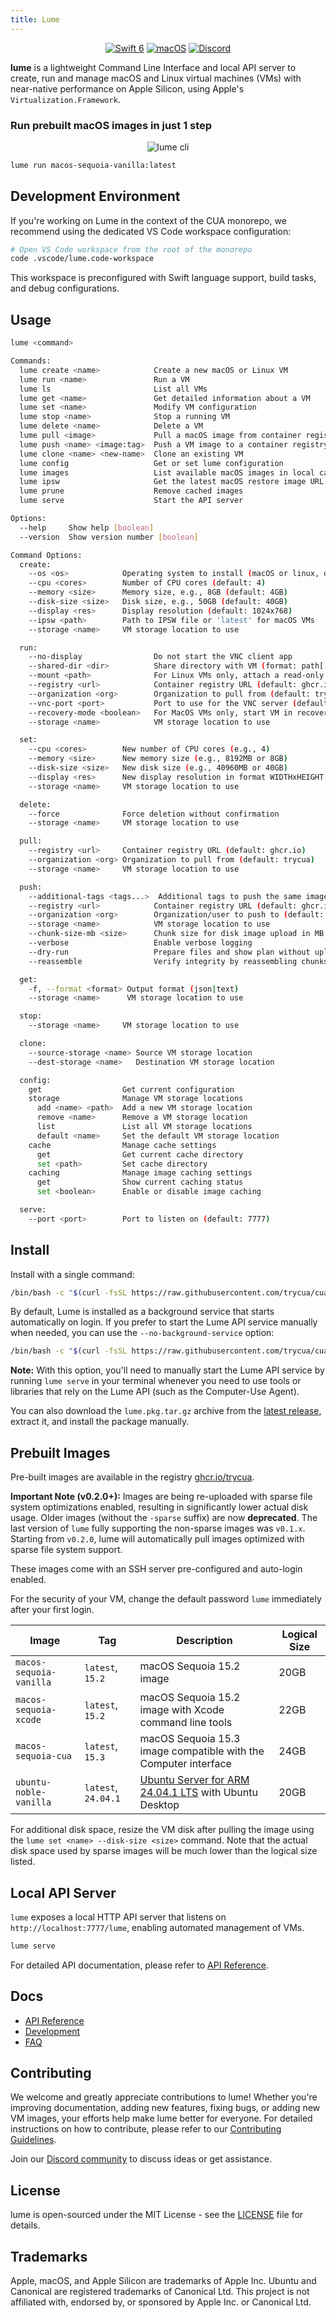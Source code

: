 ```yaml
---
title: Lume
---
```


<div align="center" style={{display: 'flex', gap: '10px', margin: '0 auto', width: '100%', justifyContent: 'center'}}>
<a href="#"><img src="https://img.shields.io/badge/Swift_6-F54A2A?logo=swift&logoColor=white&labelColor=F54A2A" alt="Swift 6" /></a>
<a href="#"><img src="https://img.shields.io/badge/macOS-000000?logo=apple&logoColor=F0F0F0" alt="macOS" /></a>
<a href="https://discord.com/invite/mVnXXpdE85"><img src="https://img.shields.io/badge/Discord-%235865F2.svg?&logo=discord&logoColor=white" alt="Discord" /></a>
</div>


**lume** is a lightweight Command Line Interface and local API server to create, run and manage macOS and Linux virtual machines (VMs) with near-native performance on Apple Silicon, using Apple's `Virtualization.Framework`.

### Run prebuilt macOS images in just 1 step

<div align="center">
    <img src="./cli.png" alt="lume cli"/>
</div>


```bash
lume run macos-sequoia-vanilla:latest
```

## Development Environment

If you're working on Lume in the context of the CUA monorepo, we recommend using the dedicated VS Code workspace configuration:

```bash
# Open VS Code workspace from the root of the monorepo
code .vscode/lume.code-workspace
```
This workspace is preconfigured with Swift language support, build tasks, and debug configurations.

## Usage

```bash
lume <command>

Commands:
  lume create <name>            Create a new macOS or Linux VM
  lume run <name>               Run a VM
  lume ls                       List all VMs
  lume get <name>               Get detailed information about a VM
  lume set <name>               Modify VM configuration
  lume stop <name>              Stop a running VM
  lume delete <name>            Delete a VM
  lume pull <image>             Pull a macOS image from container registry
  lume push <name> <image:tag>  Push a VM image to a container registry
  lume clone <name> <new-name>  Clone an existing VM
  lume config                   Get or set lume configuration
  lume images                   List available macOS images in local cache
  lume ipsw                     Get the latest macOS restore image URL
  lume prune                    Remove cached images
  lume serve                    Start the API server

Options:
  --help     Show help [boolean]
  --version  Show version number [boolean]

Command Options:
  create:
    --os <os>            Operating system to install (macOS or linux, default: macOS)
    --cpu <cores>        Number of CPU cores (default: 4)
    --memory <size>      Memory size, e.g., 8GB (default: 4GB)
    --disk-size <size>   Disk size, e.g., 50GB (default: 40GB)
    --display <res>      Display resolution (default: 1024x768)
    --ipsw <path>        Path to IPSW file or 'latest' for macOS VMs
    --storage <name>     VM storage location to use

  run:
    --no-display                Do not start the VNC client app
    --shared-dir <dir>          Share directory with VM (format: path[:ro|rw])
    --mount <path>              For Linux VMs only, attach a read-only disk image
    --registry <url>            Container registry URL (default: ghcr.io)
    --organization <org>        Organization to pull from (default: trycua)
    --vnc-port <port>           Port to use for the VNC server (default: 0 for auto-assign)
    --recovery-mode <boolean>   For MacOS VMs only, start VM in recovery mode (default: false)
    --storage <name>            VM storage location to use

  set:
    --cpu <cores>        New number of CPU cores (e.g., 4)
    --memory <size>      New memory size (e.g., 8192MB or 8GB)
    --disk-size <size>   New disk size (e.g., 40960MB or 40GB)
    --display <res>      New display resolution in format WIDTHxHEIGHT (e.g., 1024x768)
    --storage <name>     VM storage location to use

  delete:
    --force              Force deletion without confirmation
    --storage <name>     VM storage location to use

  pull:
    --registry <url>     Container registry URL (default: ghcr.io)
    --organization <org> Organization to pull from (default: trycua)
    --storage <name>     VM storage location to use

  push:
    --additional-tags <tags...>  Additional tags to push the same image to
    --registry <url>            Container registry URL (default: ghcr.io)
    --organization <org>        Organization/user to push to (default: trycua)
    --storage <name>            VM storage location to use
    --chunk-size-mb <size>      Chunk size for disk image upload in MB (default: 512)
    --verbose                   Enable verbose logging
    --dry-run                   Prepare files and show plan without uploading
    --reassemble                Verify integrity by reassembling chunks (requires --dry-run)

  get:
    -f, --format <format> Output format (json|text)
    --storage <name>      VM storage location to use

  stop:
    --storage <name>     VM storage location to use

  clone:
    --source-storage <name> Source VM storage location
    --dest-storage <name>   Destination VM storage location

  config:
    get                  Get current configuration
    storage              Manage VM storage locations
      add <name> <path>  Add a new VM storage location
      remove <name>      Remove a VM storage location
      list               List all VM storage locations
      default <name>     Set the default VM storage location
    cache                Manage cache settings
      get                Get current cache directory
      set <path>         Set cache directory
    caching              Manage image caching settings
      get                Show current caching status
      set <boolean>      Enable or disable image caching

  serve:
    --port <port>        Port to listen on (default: 7777)
```

## Install

Install with a single command:

```bash
/bin/bash -c "$(curl -fsSL https://raw.githubusercontent.com/trycua/cua/main/libs/lume/scripts/install.sh)"
```

By default, Lume is installed as a background service that starts automatically on login. If you prefer to start the Lume API service manually when needed, you can use the `--no-background-service` option:

```bash
/bin/bash -c "$(curl -fsSL https://raw.githubusercontent.com/trycua/cua/main/libs/lume/scripts/install.sh) --no-background-service"
```

**Note:** With this option, you'll need to manually start the Lume API service by running `lume serve` in your terminal whenever you need to use tools or libraries that rely on the Lume API (such as the Computer-Use Agent).

You can also download the `lume.pkg.tar.gz` archive from the [latest release](https://github.com/trycua/lume/releases), extract it, and install the package manually.

## Prebuilt Images

Pre-built images are available in the registry [ghcr.io/trycua](https://github.com/orgs/trycua/packages). 

**Important Note (v0.2.0+):** Images are being re-uploaded with sparse file system optimizations enabled, resulting in significantly lower actual disk usage. Older images (without the `-sparse` suffix) are now **deprecated**. The last version of `lume` fully supporting the non-sparse images was `v0.1.x`. Starting from `v0.2.0`, lume will automatically pull images optimized with sparse file system support.

These images come with an SSH server pre-configured and auto-login enabled.

For the security of your VM, change the default password `lume` immediately after your first login.

| Image | Tag | Description | Logical Size |
|-------|------------|-------------|------|
| `macos-sequoia-vanilla` | `latest`, `15.2` | macOS Sequoia 15.2 image | 20GB |
| `macos-sequoia-xcode` | `latest`, `15.2` | macOS Sequoia 15.2 image with Xcode command line tools | 22GB |
| `macos-sequoia-cua` | `latest`, `15.3` | macOS Sequoia 15.3 image compatible with the Computer interface | 24GB |
| `ubuntu-noble-vanilla` | `latest`, `24.04.1` | [Ubuntu Server for ARM 24.04.1 LTS](https://ubuntu.com/download/server/arm) with Ubuntu Desktop | 20GB |

For additional disk space, resize the VM disk after pulling the image using the `lume set <name> --disk-size <size>` command. Note that the actual disk space used by sparse images will be much lower than the logical size listed.

## Local API Server
  
`lume` exposes a local HTTP API server that listens on `http://localhost:7777/lume`, enabling automated management of VMs.

```bash
lume serve
```

For detailed API documentation, please refer to [API Reference](./API-Reference).

## Docs

- [API Reference](./API-Reference)
- [Development](./Development)
- [FAQ](./FAQ)

## Contributing

We welcome and greatly appreciate contributions to lume! Whether you're improving documentation, adding new features, fixing bugs, or adding new VM images, your efforts help make lume better for everyone. For detailed instructions on how to contribute, please refer to our [Contributing Guidelines](CONTRIBUTING.md).

Join our [Discord community](https://discord.com/invite/mVnXXpdE85) to discuss ideas or get assistance.

## License

lume is open-sourced under the MIT License - see the [LICENSE](https://github.com/trycua/cua/blob/main/LICENSE.md) file for details.

## Trademarks

Apple, macOS, and Apple Silicon are trademarks of Apple Inc. Ubuntu and Canonical are registered trademarks of Canonical Ltd. This project is not affiliated with, endorsed by, or sponsored by Apple Inc. or Canonical Ltd.
